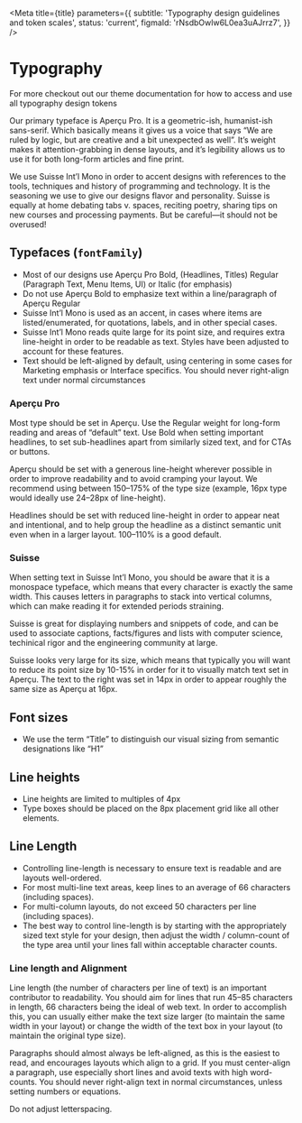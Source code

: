 

<Meta
  title={title}
  parameters={{
    subtitle: 'Typography design guidelines and token scales',
    status: 'current',
    figmaId: 'rNsdbOwlw6L0ea3uAJrrz7',
  }}
/>

# Typography

For more checkout out our theme documentation for how to access and use all <LinkTo id="foundations-theme--font-family">typography design tokens</LinkTo>

Our primary typeface is Aperçu Pro. It is a geometric-ish, humanist-ish sans-serif. Which basically means it gives us a voice that says “We are ruled by logic, but are creative and a bit unexpected as well”. It’s weight makes it attention-grabbing in dense layouts, and it’s legibility allows us to use it for both long-form articles and fine print.

We use Suisse Int’l Mono in order to accent designs with references to the tools, techniques and history of programming and technology. It is the seasoning we use to give our designs flavor and personality. Suisse is equally at home debating tabs v. spaces, reciting poetry, sharing tips on new courses and processing payments. But be careful—it should not be overused!

## Typefaces (`fontFamily`)

- Most of our designs use Aperçu Pro Bold, (Headlines, Titles) Regular (Paragraph Text, Menu Items, UI) or Italic (for emphasis)
- Do not use Aperçu Bold to emphasize text within a line/paragraph of Aperçu Regular
- Suisse Int’l Mono is used as an accent, in cases where items are listed/enumerated, for quotations, labels, and in other special cases.
- Suisse Int’l Mono reads quite large for its point size, and requires extra line-height in order to be readable as text. Styles have been adjusted to account for these features.
- Text should be left-aligned by default, using centering in some cases for Marketing emphasis or Interface specifics. You should never right-align text under normal circumstances

<Story id="foundations-theme--font-family" />

### Aperçu Pro

Most type should be set in Aperçu. Use the Regular weight for long-form reading and areas of “default” text. Use Bold when setting important headlines, to set sub-headlines apart from similarly sized text, and for CTAs or buttons.

Aperçu should be set with a generous line-height wherever possible in order to improve readability and to avoid cramping your layout. We recommend using between 150–175% of the type size (example, 16px type would ideally use 24–28px of line-height).

Headlines should be set with reduced line-height in order to appear neat and intentional, and to help group the headline as a distinct semantic unit even when in a larger layout. 100–110% is a good default.

### Suisse

When setting text in Suisse Int’l Mono, you should be aware that it is a monospace typeface, which means that every character is exactly the same width. This causes letters in paragraphs to stack into vertical columns, which can make reading it for extended periods straining.

Suisse is great for displaying numbers and snippets of code, and can be used to associate captions, facts/figures and lists with computer science, techinical rigor and the engineering community at large.

Suisse looks very large for its size, which means that typically you will want to reduce its point size by 10-15% in order for it to visually match text set in Aperçu. The text to the right was set in 14px in order to appear roughly the same size as Aperçu at 16px.

## Font sizes

- We use the term “Title” to distinguish our visual sizing from semantic designations like “H1”

<Story id="foundations-theme--font-size" />

## Line heights

- Line heights are limited to multiples of 4px
- Type boxes should be placed on the 8px placement grid like all other elements.

<Story id="foundations-theme--line-height" />

## Line Length

- Controlling line-length is necessary to ensure text is readable and are layouts well-ordered.
- For most multi-line text areas, keep lines to an average of 66 characters (including spaces).
- For multi-column layouts, do not exceed 50 characters per line (including spaces).
- The best way to control line-length is by starting with the appropriately sized text style for your design, then adjust the width / column-count of the type area until your lines fall within acceptable character counts.

### Line length and Alignment

Line length (the number of characters per line of text) is an important contributor to readability. You should aim for lines that run 45–85 characters in length, 66 characters being the ideal of web text. In order to accomplish this, you can usually either make the text size larger (to maintain the same width in your layout) or change the width of the text box in your layout (to maintain the original type size).

Paragraphs should almost always be left-aligned, as this is the easiest to read, and encourages layouts which align to a grid. If you must center-align a paragraph, use especially short lines and avoid texts with high word-counts. You should never right-align text in normal circumstances, unless setting numbers or equations.

Do not adjust letterspacing.
